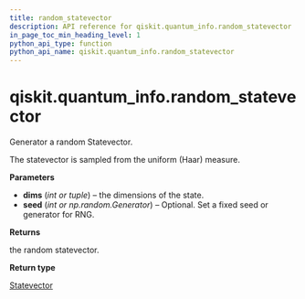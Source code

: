 ```yaml
---
title: random_statevector
description: API reference for qiskit.quantum_info.random_statevector
in_page_toc_min_heading_level: 1
python_api_type: function
python_api_name: qiskit.quantum_info.random_statevector
---
```


# qiskit.quantum\_info.random\_statevector

<Function id="qiskit.quantum_info.random_statevector" name="random_statevector" isDedicatedPage={true} github="https://github.com/qiskit/qiskit/tree/stable/0.21/qiskit/quantum_info/states/random.py" signature="random_statevector(dims, seed=None)">
  Generator a random Statevector.

  The statevector is sampled from the uniform (Haar) measure.

  **Parameters**

  *   **dims** (*int or tuple*) – the dimensions of the state.
  *   **seed** (*int or np.random.Generator*) – Optional. Set a fixed seed or generator for RNG.

  **Returns**

  the random statevector.

  **Return type**

  [Statevector](qiskit.quantum_info.Statevector "qiskit.quantum_info.Statevector")
</Function>


